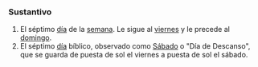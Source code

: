 ===Sustantivo===
#El séptimo [[día]] de la [[semana]].  Le sigue al [[viernes]] y le precede al [[domingo]].
#El séptimo [[día]] bíblico, observado como [[Sábado]] o "Día de Descanso", que se guarda de puesta de sol el viernes a puesta de sol el sábado.